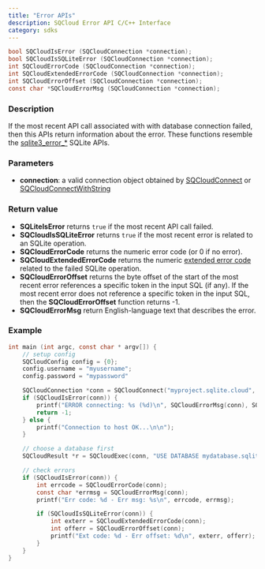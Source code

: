 ```yaml
---
title: "Error APIs"
description: SQCloud Error API C/C++ Interface
category: sdks
---
```


```c
bool SQCloudIsError (SQCloudConnection *connection);
bool SQCloudIsSQLiteError (SQCloudConnection *connection);
int SQCloudErrorCode (SQCloudConnection *connection);
int SQCloudExtendedErrorCode (SQCloudConnection *connection);
int SQCloudErrorOffset (SQCloudConnection *connection);
const char *SQCloudErrorMsg (SQCloudConnection *connection);
```

### Description
If the most recent API call associated with with database connection failed, then this APIs return information about the error.
These functions resemble the [sqlite3_error_*](https://www.sqlite.org/c3ref/errcode.html) SQLite APIs. 


### Parameters
* **connection**: a valid connection object obtained by [SQCloudConnect](/docs/sdk/c/sqcloudconnect) or [SQCloudConnectWithString](/docs/sdk/c/sqcloudconnectwithstring)

### Return value
* **SQLiteIsError** returns `true` if the most recent API call failed.
* **SQCloudIsSQLiteError** returns `true` if the most recent error is related to an SQLite operation.
* **SQCloudErrorCode** returns the numeric error code (or 0 if no error).
* **SQCloudExtendedErrorCode** returns the numeric [extended error code](https://www.sqlite.org/rescode.html#extrc) related to the failed SQLite operation.
* **SQCloudErrorOffset** returns the byte offset of the start of the most recent error references a specific token in the input SQL (if any). If the most recent error does not reference a specific token in the input SQL, then the **SQCloudErrorOffset** function returns -1.
* **SQCloudErrorMsg** return English-language text that describes the error.

### Example
```c
int main (int argc, const char * argv[]) {
    // setup config
    SQCloudConfig config = {0};
    config.username = "myusername";
    config.password = "mypassword"

    SQCloudConnection *conn = SQCloudConnect("myproject.sqlite.cloud", SQCLOUD_DEFAULT_PORT, &config);
    if (SQCloudIsError(conn)) {
        printf("ERROR connecting: %s (%d)\n", SQCloudErrorMsg(conn), SQCloudErrorCode(conn));
        return -1;
    } else {
        printf("Connection to host OK...\n\n");
    }

    // choose a database first
    SQCloudResult *r = SQCloudExec(conn, "USE DATABASE mydatabase.sqlite;");

    // check errors
    if (SQCloudIsError(conn)) {
        int errcode = SQCloudErrorCode(conn);
        const char *errmsg = SQCloudErrorMsg(conn);
        printf("Err code: %d - Err msg: %s\n", errcode, errmsg);

        if (SQCloudIsSQLiteError(conn)) {
            int exterr = SQCloudExtendedErrorCode(conn);
            int offerr = SQCloudErrorOffset(conn);
            printf("Ext code: %d - Err offset: %d\n", exterr, offerr);
        }
    }
}
```